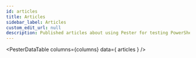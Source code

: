 ```yaml
---
id: articles
title: Articles
sidebar_label: Articles
custom_edit_url: null
description: Published articles about using Pester for testing PowerShell code, infrastructure and more
---
```



<PesterDataTable
  columns={columns}
  data={ articles }
/>

<PesterDataButton
  text="Suggest New Article"
  editUrl="https://github.com/pester/docs/edit/main/docs/additional-resources/articles.table.js"
/>
